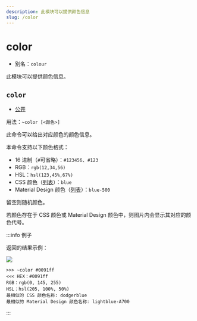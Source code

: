 ```yaml
---
description: 此模块可以提供颜色信息
slug: /color
---
```


# color


-   别名：`colour`

此模块可以提供颜色信息。

## `color`

-   [公开](permissions)

用法：`~color [<颜色>]`

此命令可以给出对应颜色的颜色信息。

本命令支持以下颜色格式：

-   16 进制（`#`可省略）：`#123456`、`#123`
-   RGB：`rgb(12,34,56)`
-   HSL：`hsl(123,45%,67%)`
-   CSS 颜色（[列表](color_list#css)）：`blue`
-   Material Design 颜色（[列表](color_list#material-design)）：`blue-500`

留空则随机颜色。

若颜色存在于 CSS 颜色或 Material Design 颜色中，则图片内会显示其对应的颜色代号。

:::info 例子

返回的结果示例：

![](https://z1.ax1x.com/2023/11/06/pilBEkQ.png)

```
>>> ~color #0091ff
<<< HEX：#0091ff
RGB：rgb(0, 145, 255)
HSL：hsl(205, 100%, 50%)
最相似的 CSS 颜色名称: dodgerblue
最相似的 Material Design 颜色名称: lightblue-A700
```

:::
